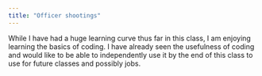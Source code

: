 ```yaml
---
title: "Officer shootings"
---
```


While I have had a huge learning curve thus far in this class, I am enjoying learning the basics of coding.  I have already seen the usefulness of coding and would like to be able to independently use it by the end of this class to use for future classes and possibly jobs.